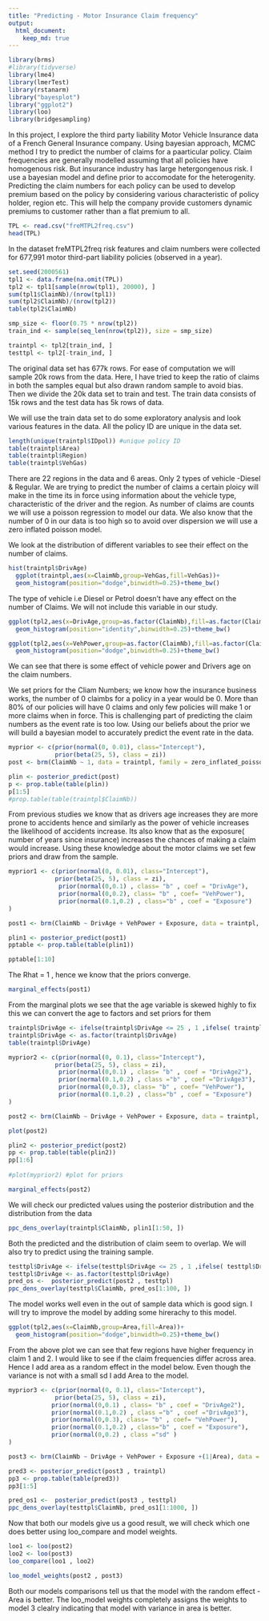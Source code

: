 ```yaml
---
title: "Predicting - Motor Insurance Claim frequency"
output: 
  html_document:
    keep_md: true
---
```


```r
library(brms)
#library(tidyverse)
library(lme4)
library(lmerTest)
library(rstanarm)
library("bayesplot")
library("ggplot2")
library(loo)
library(bridgesampling)
```

In this project, I explore the third party liability Motor Vehicle Insurance data of a French General Insurance company. Using bayesian approach,  MCMC method I try to predict the number of claims for a paarticular policy. Claim frequencies are generally modelled assuming that all policies have homogenous risk. But insurance industry has large hetergongenous risk. I use a bayesian model and define prior to accomodate for the heterogenity. Predicting the claim numbers for each policy can be used to develop premium based on the policy by considering various characteristic of policy holder, region etc. This will help the company provide customers dynamic premiums to customer rather than a flat premium to all. 


```r
TPL <- read.csv("freMTPL2freq.csv")
head(TPL)
```
In the dataset freMTPL2freq risk features and claim numbers were collected for 677,991 motor third-part liability policies (observed in a year). 

```r
set.seed(2000561)
tpl1 <- data.frame(na.omit(TPL))
tpl2 <- tpl1[sample(nrow(tpl1), 20000), ]
sum(tpl1$ClaimNb)/(nrow(tpl1))
sum(tpl2$ClaimNb)/(nrow(tpl2))
table(tpl2$ClaimNb)
```

```r
smp_size <- floor(0.75 * nrow(tpl2))
train_ind <- sample(seq_len(nrow(tpl2)), size = smp_size)

traintpl <- tpl2[train_ind, ]
testtpl <- tpl2[-train_ind, ]

```


The original data set has 677k rows. For ease of computation we will sample 20k rows from the data. Here, I have tried to keep the ratio of claims in both the samples equal but also drawn random sample to avoid bias. Then we divide the 20k data set to train and test. The train data consists of 15k rows and the test data has 5k rows of data.  

We will use the train data set to do some exploratory analysis and look various features in the data. All the policy ID are unique in the data set.

```r
length(unique(traintpl$IDpol)) #unique policy ID
table(traintpl$Area)
table(traintpl$Region)
table(traintpl$VehGas)
```

There are 22 regions in the data and 6 areas. Only 2 types of vehicle -Diesel & Regular. We are trying to predict the number of claims a certain ploicy will make in the time its in force using information about the vehicle type, characteristic of the driver and the region. As number of claims are counts we will use a poisson regression to model our data. We also know that the number of 0 in our data is too high so to avoid over dispersion we will use a zero inflated poisson model.

We look at the distribution of different variables to see their effect on the number of claims.
```r
hist(traintpl$DrivAge)
  ggplot(traintpl,aes(x=ClaimNb,group=VehGas,fill=VehGas))+
  geom_histogram(position="dodge",binwidth=0.25)+theme_bw()
```
The type of vehicle i.e Diesel or Petrol doesn't have any effect on the number of Claims. We will not include this variable in our study.

```r
ggplot(tpl2,aes(x=DrivAge,group=as.factor(ClaimNb),fill=as.factor(ClaimNb)))+
  geom_histogram(position="identity",binwidth=0.25)+theme_bw()

ggplot(tpl2,aes(x=VehPower,group=as.factor(ClaimNb),fill=as.factor(ClaimNb)))+
  geom_histogram(position="dodge",binwidth=0.25)+theme_bw()

```
We can see that there is some effect of vehicle power and Drivers age on the claim numbers.

We set priors for the Cliam Numbers; we know how the insurance business works, the number of 0 claimbs for a policy in a year would be 0. More than 80% of our policies will have 0 claims and only few policies will make 1 or more claims when in force. This is challenging part of predicting the claim numbers as the event rate is too low. Using our beliefs about the prior we will build a bayesian model to accurately predict the event rate in the data.

```r
myprior <- c(prior(normal(0, 0.01), class="Intercept"),
             prior(beta(25, 5), class = zi))
post <- brm(ClaimNb ~ 1, data = traintpl, family = zero_inflated_poisson, sample_prior = "only" , prior = myprior )

plin <- posterior_predict(post)
p <- prop.table(table(plin))
p[1:5]
#prop.table(table(traintpl$ClaimNb))
```

From  previous studies we know that as drivers age increases they are more prone to accidents hence and similarly as the power of vehicle increases the likelihood of accidents increase. Its also know that as the exposure( number of years since insurance) increases the chances of making a claim would increase. Using these knowledge about the motor claims we set few priors and draw from the sample.
```r
myprior1 <- c(prior(normal(0, 0.01), class="Intercept"),
             prior(beta(25, 5), class = zi),
              prior(normal(0,0.1) , class= "b" , coef = "DrivAge"),
              prior(normal(0,0.2), class= "b" , coef= "VehPower"),
              prior(normal(0.1,0.2) , class="b" , coef = "Exposure")
)

post1 <- brm(ClaimNb ~ DrivAge + VehPower + Exposure, data = traintpl, family = zero_inflated_poisson , prior = myprior1, control = list(adapt_delta = 0.9))
```


```r

plin1 <- posterior_predict(post1)
pptable <- prop.table(table(plin1))

pptable[1:10]
```


The Rhat = 1 , hence we know that the priors converge.

```r
marginal_effects(post1)
```


From the marginal plots we see that the age variable is skewed highly to fix this we can convert the age to factors and set priors for them

```r
traintpl$DrivAge <- ifelse(traintpl$DrivAge <= 25 , 1 ,ifelse( traintpl$DrivAge > 25 & traintpl$DrivAge <= 65 ,2 , 3))
traintpl$DrivAge <- as.factor(traintpl$DrivAge)
table(traintpl$DrivAge)
```

```r
myprior2 <- c(prior(normal(0, 0.1), class="Intercept"),
             prior(beta(25, 5), class = zi),
              prior(normal(0,0.1) , class= "b" , coef = "DrivAge2"),
              prior(normal(0.1,0.2) , class ="b" , coef ="DrivAge3"),
              prior(normal(0,0.3), class= "b" , coef= "VehPower"),
              prior(normal(0.1,0.2) , class="b" , coef = "Exposure")
)

post2 <- brm(ClaimNb ~ DrivAge + VehPower + Exposure, data = traintpl, family = zero_inflated_poisson , prior = myprior2  , control = list(adapt_delta = 0.9))
```


```r
plot(post2)

plin2 <- posterior_predict(post2)
pp <- prop.table(table(plin2))
pp[1:6]
 
#plot(myprior2) #plot for priors

marginal_effects(post2)
```

We will check our predicted values using the posterior distribution and the distribution from the data

```r
ppc_dens_overlay(traintpl$ClaimNb, plin1[1:50, ])
```


Both the predicted and the distribution of claim seem to overlap. We will also try to predict using the training sample.


```r
testtpl$DrivAge <- ifelse(testtpl$DrivAge <= 25 , 1 ,ifelse( testtpl$DrivAge > 25 & testtpl$DrivAge <= 65 ,2 , 3))
testtpl$DrivAge <- as.factor(testtpl$DrivAge)
pred_os <-  posterior_predict(post2 , testtpl)
ppc_dens_overlay(testtpl$ClaimNb, pred_os[1:100, ])
```

The model works well even in the out of sample data which is good sign. I will try to improve the model by adding some hirerachy to this model.

```r
ggplot(tpl2,aes(x=ClaimNb,group=Area,fill=Area))+
  geom_histogram(position="dodge",binwidth=0.25)+theme_bw()
```

From the above plot we can see that few regions have higher frequency in claim 1 and 2. I would like to see if the claim frequencies differ across area. Hence I add area as a random effect in the model below. Even though the variance is not with a small sd I add Area to the model.


```r
myprior3 <- c(prior(normal(0, 0.1), class="Intercept"),
             prior(beta(25, 5), class = zi),
            prior(normal(0,0.1) , class= "b" , coef = "DrivAge2"),
            prior(normal(0.1,0.2) , class ="b" , coef ="DrivAge3"),
            prior(normal(0,0.3), class= "b" , coef= "VehPower"),
            prior(normal(0.1,0.2) , class="b" , coef = "Exposure"),
            prior(normal(0,0.2) , class ="sd" )
)

post3 <- brm(ClaimNb ~ DrivAge + VehPower + Exposure +(1|Area), data = traintpl, family = zero_inflated_poisson , prior = myprior3 , control = list(adapt_delta = 0.9))
```


```r
pred3 <- posterior_predict(post3 , traintpl)
pp3 <- prop.table(table(pred3))
pp3[1:5]

```

```r
pred_os1 <-  posterior_predict(post3 , testtpl)
ppc_dens_overlay(testtpl$ClaimNb, pred_os1[1:1000, ])

```


Now that both our models give us a good result, we will check which one does better using loo_compare and model weights.

```r
loo1 <- loo(post2)
loo2 <- loo(post3)
loo_compare(loo1 , loo2)
```


```r
loo_model_weights(post2 , post3)
```

Both our models comparisons tell us that the model with the random effect - Area is better. The loo_model weights completely assigns the weights to model 3 clealry indicating that model with variance in area is better.
